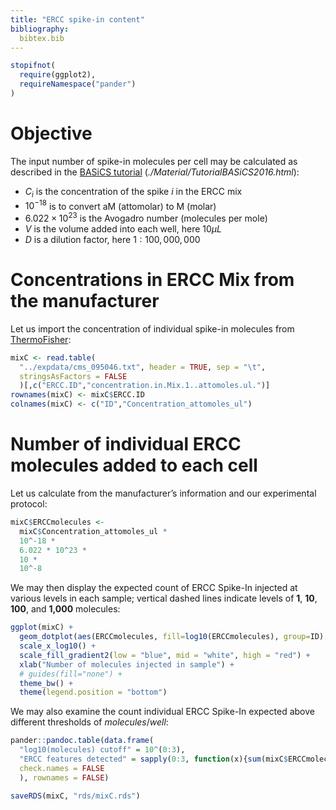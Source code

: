 ```yaml
---
title: "ERCC spike-in content"
bibliography:
  bibtex.bib
---
```


```r
stopifnot(
  require(ggplot2),
  requireNamespace("pander")
)
```

# Objective

The input number of spike-in molecules per cell may be calculated
as described in the
[BASiCS tutorial](#https://github.com/catavallejos/TutorialBASiCS)
(*./Material/TutorialBASiCS2016.html*):

\begin{equation*} \mu_{i} = C_i \times 10^{-18} \times (6.022 \times 10^{23})
\times V \times D \hspace{0.5cm} \mbox{where,} \end{equation*}

* $C_i$ is the concentration of the spike $i$ in the ERCC mix
* $10^{-18}$ is to convert aM (attomolar) to M (molar)
* $6.022 \times 10^{23}$ is the Avogadro number (molecules per mole)
* $V$ is the volume added into each well, here $10\mu{L}$
* $D$ is a dilution factor, here $1:100,000,000$

# Concentrations in ERCC Mix from the manufacturer {#import}

Let us import the concentration of individual spike-in molecules
from
[ThermoFisher](https://www.thermofisher.com/order/catalog/product/4456739):

```r
mixC <- read.table(
  "../expdata/cms_095046.txt", header = TRUE, sep = "\t",
  stringsAsFactors = FALSE
  )[,c("ERCC.ID","concentration.in.Mix.1..attomoles.ul.")]
rownames(mixC) <- mixC$ERCC.ID
colnames(mixC) <- c("ID","Concentration_attomoles_ul")
```

# Number of individual ERCC molecules added to each cell

Let us calculate from the manufacturer's information and our experimental
protocol:

```r
mixC$ERCCmolecules <-
  mixC$Concentration_attomoles_ul *
  10^-18 *
  6.022 * 10^23 *
  10 *
  10^-8
```

We may then display the expected count of ERCC Spike-In injected at various
levels in each sample; vertical dashed lines indicate levels of **1**,
**10**, **100**, and **1,000** molecules:

```r
ggplot(mixC) +
  geom_dotplot(aes(ERCCmolecules, fill=log10(ERCCmolecules), group=ID), stackgroups = TRUE) +
  scale_x_log10() +
  scale_fill_gradient2(low = "blue", mid = "white", high = "red") +
  xlab("Number of molecules injected in sample") +
  # guides(fill="none") + 
  theme_bw() +
  theme(legend.position = "bottom")
```

We may also examine the count individual ERCC Spike-In expected
above different thresholds of $molecules / well$:

```r
pander::pandoc.table(data.frame(
  "log10(molecules) cutoff" = 10^(0:3),
  "ERCC features detected" = sapply(0:3, function(x){sum(mixC$ERCCmolecules > 10^x)}),
  check.names = FALSE
  ), rownames = FALSE)
```

<!-- As HTML pages are built independently, objects need to be saved to disk
and imported as needed by the other R mardown files -->

```r
saveRDS(mixC, "rds/mixC.rds")
```
